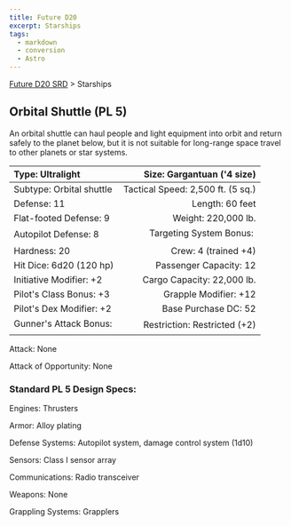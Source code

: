 ```yaml
---
title: Future D20
excerpt: Starships
tags:
  - markdown
  - conversion
  - Astro
---
```






[Future D20 SRD]( / ) > Starships




## Orbital Shuttle (PL 5)


An orbital shuttle can haul people and light equipment into orbit and return safely to the planet below, but it is not suitable for long-range space travel to other planets or star systems.


| Type: Ultralight | Size: Gargantuan ('4 size) |
| :------------------ | ----------------------------: |
| Subtype: Orbital shuttle | Tactical Speed: 2,500 ft. (5 sq.) |
| Defense: 11 | Length: 60 feet |
| Flat-footed Defense: 9 | Weight: 220,000 lb. |
| Autopilot Defense: 8 | Targeting System Bonus:  |
| Hardness: 20 | Crew: 4 (trained +4) |
| Hit Dice: 6d20 (120 hp) | Passenger Capacity: 12 |
| Initiative Modifier: +2 | Cargo Capacity: 22,000 lb. |
| Pilot's Class Bonus: +3 | Grapple Modifier: +12 |
| Pilot's Dex Modifier: +2 | Base Purchase DC: 52 |
| Gunner's Attack Bonus:  | Restriction: Restricted (+2) |



Attack: None


Attack of Opportunity: None


### Standard PL 5 Design Specs:


Engines: Thrusters


Armor: Alloy plating


Defense Systems: Autopilot system, damage control system (1d10)


Sensors: Class I sensor array


Communications: Radio transceiver


Weapons: None


Grappling Systems: Grapplers




